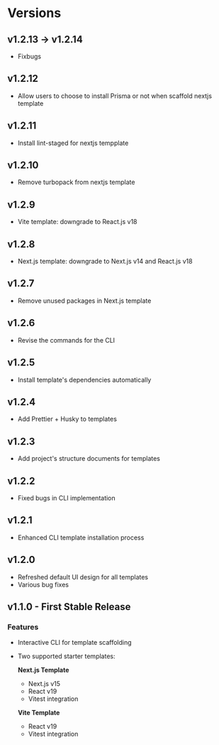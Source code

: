 # Versions

## v1.2.13 -> v1.2.14
- Fixbugs

## v1.2.12
- Allow users to choose to install Prisma or not when scaffold nextjs template

## v1.2.11
- Install lint-staged for nextjs tempplate

## v1.2.10
- Remove turbopack from nextjs template

## v1.2.9
- Vite template: downgrade to React.js v18

## v1.2.8
- Next.js template: downgrade to Next.js v14 and React.js v18

## v1.2.7
- Remove unused packages in Next.js template

## v1.2.6
- Revise the commands for the CLI

## v1.2.5
- Install template's dependencies automatically

## v1.2.4
- Add Prettier + Husky to templates

## v1.2.3
- Add project's structure documents for templates

## v1.2.2
- Fixed bugs in CLI implementation

## v1.2.1
- Enhanced CLI template installation process

## v1.2.0
- Refreshed default UI design for all templates
- Various bug fixes

## v1.1.0 - First Stable Release

### Features
- Interactive CLI for template scaffolding
- Two supported starter templates:
  
  **Next.js Template**
  - Next.js v15
  - React v19
  - Vitest integration
  
  **Vite Template**
  - React v19
  - Vitest integration